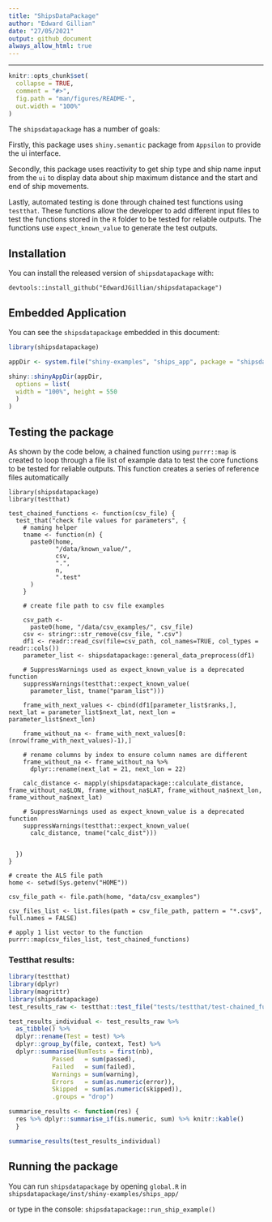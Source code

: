 ```yaml
---
title: "ShipsDataPackage"
author: "Edward Gillian"
date: "27/05/2021"
output: github_document
always_allow_html: true
---
```



---

<!-- README.md is generated from README.Rmd. Please edit that file -->

```r
knitr::opts_chunk$set(
  collapse = TRUE,
  comment = "#>",
  fig.path = "man/figures/README-",
  out.width = "100%"
)
```

<!-- badges: start -->
<!-- badges: end -->

The `shipsdatapackage` has a number of goals: 


Firstly, this package uses `shiny.semantic` package from `Appsilon` to provide the ui interface.

Secondly, this package uses reactivity to get ship type and ship name input from the `ui` to display data about ship maximum distance and the start and end of ship movements.

Lastly, automated testing is done through chained test functions using `testthat`. These functions allow the developer to add different input files to test the functions stored in the `R` folder to be tested for reliable outputs. The functions use `expect_known_value` to generate the test outputs.

## Installation

You can install the released version of `shipsdatapackage` with:

```
devtools::install_github("EdwardJGillian/shipsdatapackage")
```

## Embedded Application

You can see the `shipsdatapackage` embedded in this document:

```r
library(shipsdatapackage)

appDir <- system.file("shiny-examples", "ships_app", package = "shipsdatapackage")

shiny::shinyAppDir(appDir,
  options = list(
  width = "100%", height = 550
  )
)
```

## Testing the package

As shown by the code below, a chained function using `purrr::map` is created to loop through a file list of example data to test the core functions  to be tested for reliable outputs. This function creates a series of reference files automatically

```
library(shipsdatapackage)
library(testthat)

test_chained_functions <- function(csv_file) {
  test_that("check file values for parameters", {
    # naming helper
    tname <- function(n) {
      paste0(home,
             "/data/known_value/",
             csv,
             ".",
             n,
             ".test"
      )
    }

    # create file path to csv file examples

    csv_path <-
      paste0(home, "/data/csv_examples/", csv_file)
    csv <- stringr::str_remove(csv_file, ".csv")
    df1 <- readr::read_csv(file=csv_path, col_names=TRUE, col_types = readr::cols())
    parameter_list <- shipsdatapackage::general_data_preprocess(df1)

    # SuppressWarnings used as expect_known_value is a deprecated function
    suppressWarnings(testthat::expect_known_value(
      parameter_list, tname("param_list")))

    frame_with_next_values <- cbind(df1[parameter_list$ranks,], next_lat = parameter_list$next_lat, next_lon = parameter_list$next_lon)

    frame_without_na <- frame_with_next_values[0:(nrow(frame_with_next_values)-1),]

    # rename columns by index to ensure column names are different
    frame_without_na <- frame_without_na %>%
      dplyr::rename(next_lat = 21, next_lon = 22)

    calc_distance <- mapply(shipsdatapackage::calculate_distance, frame_without_na$LON, frame_without_na$LAT, frame_without_na$next_lon, frame_without_na$next_lat)

    # SuppressWarnings used as expect_known_value is a deprecated function
    suppressWarnings(testthat::expect_known_value(
      calc_distance, tname("calc_dist")))


  })
}

# create the ALS file path
home <- setwd(Sys.getenv("HOME"))

csv_file_path <- file.path(home, "data/csv_examples")

csv_files_list <- list.files(path = csv_file_path, pattern = "*.csv$", full.names = FALSE)

# apply 1 list vector to the function
purrr::map(csv_files_list, test_chained_functions)

```

### Testthat results:

```r
library(testthat)
library(dplyr)
library(magrittr)
library(shipsdatapackage)
test_results_raw <- testthat::test_file("tests/testthat/test-chained_function_known_value.R", reporter = testthat::ListReporter)

test_results_individual <- test_results_raw %>%
  as_tibble() %>%
  dplyr::rename(Test = test) %>%
  dplyr::group_by(file, context, Test) %>%
  dplyr::summarise(NumTests = first(nb),
            Passed   = sum(passed),
            Failed   = sum(failed),
            Warnings = sum(warning),
            Errors   = sum(as.numeric(error)),
            Skipped  = sum(as.numeric(skipped)),
            .groups = "drop")

summarise_results <- function(res) {
  res %>% dplyr::summarise_if(is.numeric, sum) %>% knitr::kable()
  }

summarise_results(test_results_individual)
```

## Running the package

You can run `shipsdatapackage` by opening `global.R` in `shipsdatapackage/inst/shiny-examples/ships_app/`

or type in the console: `shipsdatapackage::run_ship_example()`

